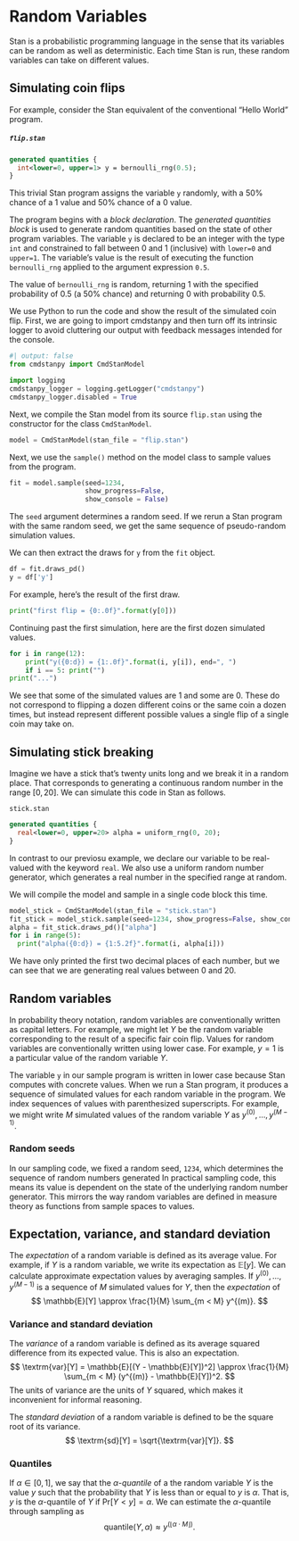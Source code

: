 # Random Variables

Stan is a probabilistic programming language in the sense that its
variables can be random as well as deterministic.  Each time Stan is
run, these random variables can take on different values.

## Simulating coin flips

For example, consider the Stan equivalent of the conventional "Hello
World" program. 

##### `flip.stan`
```stan
generated quantities {
  int<lower=0, upper=1> y = bernoulli_rng(0.5);
}
```

This trivial Stan program assigns the variable `y` randomly, with a
50% chance of a 1 value and 50% chance of a 0 value.

The program begins with a *block declaration*.  The *generated
quantities block* is used to generate random quantities based on the
state of other program variables.  The variable `y` is declared to be
an integer with the type `int` and constrained to fall between 0 and 1
(inclusive) with `lower=0` and `upper=1`.  The variable's value is the
result of executing the function `bernoulli_rng` applied to the
argument expression `0.5`.

The value of `bernoulli_rng` is random, returning 1 with the specified
probability of 0.5 (a 50% chance) and returning 0 with probability
0.5.

We use Python to run the code and show the result of the simulated
coin flip.  First, we are going to import cmdstanpy and then turn off
its intrinsic logger to avoid cluttering our output with feedback messages intended for the console.


```python
#| output: false
from cmdstanpy import CmdStanModel

import logging
cmdstanpy_logger = logging.getLogger("cmdstanpy")
cmdstanpy_logger.disabled = True
```

Next, we compile the Stan model from its source `flip.stan` using the
constructor for the class `CmdStanModel`.

```python
model = CmdStanModel(stan_file = "flip.stan")
```

Next, we use the `sample()` method on the model class to sample values
from the program.

```python
fit = model.sample(seed=1234,
                   show_progress=False,
                   show_console = False)
```

The `seed` argument determines a random seed.  If we rerun a Stan
program with the same random seed, we get the same sequence of
pseudo-random simulation values.


We can then extract the draws for `y` from the `fit` object.

```python
df = fit.draws_pd()
y = df['y']
```

For example, here's the result of the first draw.

```python
print("first flip = {0:.0f}".format(y[0]))
```

Continuing past the first simulation, here are the first dozen
simulated values.


```python
for i in range(12):
    print("y({0:d}) = {1:.0f}".format(i, y[i]), end=", ")
    if i == 5: print("")
print("...")
```

We see that some of the simulated values are 1 and some are 0.  These
do not correspond to flipping a dozen different coins or the same coin
a dozen times, but instead represent different possible values a
single flip of a single coin may take on.


## Simulating stick breaking

Imagine we have a stick that's twenty units long and we break it in a
random place.  That corresponds to generating a continuous random
number in the range $[0, 20]$.  We can simulate this code in Stan as
follows.

`stick.stan`
```stan
generated quantities {
  real<lower=0, upper=20> alpha = uniform_rng(0, 20);
}
```

In contrast to our previosu example, we declare our variable to be real-valued with the keyword `real`.  We also use a uniform random number generator, which generates a real number in the specified range at random.

We will compile the model and sample in a single code block this time.

```python
model_stick = CmdStanModel(stan_file = "stick.stan")
fit_stick = model_stick.sample(seed=1234, show_progress=False, show_console=False)
alpha = fit_stick.draws_pd()["alpha"]
for i in range(5):
  print("alpha({0:d}) = {1:5.2f}".format(i, alpha[i]))
```

We have only printed the first two decimal places of each number, but we can see that we are generating real values between 0 and 20.




## Random variables

In probability theory notation, random variables are conventionally
written as capital letters.  For example, we might let $Y$ be the
random variable corresponding to the result of a specific fair coin
flip.  Values for random variables are conventionally written using
lower case.  For example, $y = 1$ is a particular value of the
random variable $Y$.

The variable `y` in our sample program is written in lower case
because Stan computes with concrete values.  When we run a Stan
program, it produces a sequence of simulated values for each random
variable in the program.  We index sequences of values with
parenthesized superscripts.  For example, we might write $M$ simulated
values of the random variable $Y$ as $y^{(0)}, \ldots, y^{(M-1)}$.

### Random seeds

In our sampling code, we fixed a random seed, `1234`, which determines
the sequence of random numbers generated In practical sampling code,
this means its value is dependent on the state of the underlying
random number generator.  This mirrors the way random variables are
defined in measure theory as functions from sample spaces to values.  



## Expectation, variance, and standard deviation

The *expectation* of a random variable is defined as its average
value. For example, if $Y$ is a random variable, we write its
expectation as $\mathbb{E}[y]$.  We can calculate approximate
expectation values by averaging samples.  If $y^{(0)}, \ldots,
y^{(M-1)}$ is a sequence of $M$ simulated values for $Y$, then the *expectation* of 
$$
\mathbb{E}[Y] \approx \frac{1}{M} \sum_{m < M} y^{(m)}.
$$


### Variance and standard deviation

The *variance* of a random variable is defined as its average squared
difference from its expected value.  This is also an expectation.
$$
\textrm{var}[Y] = \mathbb{E}[(Y - \mathbb{E}[Y])^2] \approx \frac{1}{M} \sum_{m < M} (y^{(m)} - \mathbb{E}[Y])^2.
$$
The units of variance are the units of $Y$ squared, which makes it inconvenient for informal reasoning.

The *standard deviation* of a random variable is defined to be the
square root of its variance.
$$
\textrm{sd}[Y] = \sqrt{\textrm{var}[Y]}.
$$


### Quantiles


If $\alpha \in [0, 1]$, we say that the $\alpha$-*quantile* of a the
random variable $Y$ is the value $y$ such that the probability that
$Y$ is less than or equal to $y$ is $\alpha$.  That is, $y$ is the
$\alpha$-quantile of $Y$ if $\textrm{Pr}[Y < y] = \alpha$.  We can estimate the $\alpha$-quantile through sampling as
$$
\textrm{quantile}(Y, \alpha) \approx y^{(\lfloor \alpha \cdot M \rfloor)}.
$$

